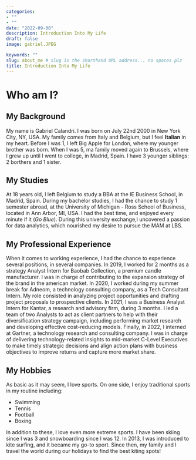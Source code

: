```yaml
---
categories:  
- ""    
- ""
date: "2022-09-08"
description: Introduction Into My Life
draft: false
image: gabriel.JPEG

keywords: ""
slug: about_me # slug is the shorthand URL address... no spaces plz
title: Introduction Into My Life
---
```


# Who am I?

## My Background

My name is Gabriel Calandri. I was born on July 22nd 2000 in New York City, NY, USA. My family comes from Italy and Belgium, but I feel **Italian** in my heart. Before I was 1, I left Big Apple for London, where my younger brother was born. When I was 5, ma family moved again to Brussels, where I grew up until I went to college, in Madrid, Spain. I have 3 younger siblings: 2 borthers and 1 sister.
    
## My Studies

At 18 years old, I left Belgium to study a BBA at the IE Business School, in Madrid, Spain. During my bachelor studies, I had the chance to study 1 semester abroad, at the University of Michigan - Ross School of Business, located in Ann Arbor, MI, USA. I had the best time, and enjoyed every minute if it (*Go Blue*). During this university exchange,I uncovered a passion for data analytics, which nourished my desire to pursue the MAM at LBS.

## My Professional Experience

When it comes to working experience, I had the chance to experience several positions, in several companies. In 2019, I worked for 2 months as a strategy Analyst Intern for Baobab Collection, a premium candle manufacturer. I was in charge of contributing to the expansion strategy of the brand in the american market. In 2020, I worked during my summer break for Adneom, a technology consulting company, as a Tech Consultant Intern. My role consisted in analyzing project opportunities and drafting project proposals to prospective clients. In 2021, I was a Business Analyst Intern for Kantar, a research and advisory firm, during 3 months. I led a team of two Analysts to act as client partners to help with their diversification strategy campaign, including performing market research and developing effective cost-reducing models. Finally, in 2022, I interned at Gartner, a technology research and consulting company. I was in charge of delivering technology-related insights to  mid-market C-Level Executives to make timely strategic decisions and align action plans with business objectives to improve returns and capture more market share. 

## My Hobbies

As basic as it may seem, I love sports. On one side, I enjoy traditional sports in my routine including:

- Swimming
- Tennis
- Football
- Boxing

In addition to these, I love even more extreme sports. I have been skiing since I was 3 and snowboarding since I was 12. In 2013, I was introduced to kite surfing, and it became my go-to sport. Since then, my family and I travel the world during our holidays to find the best kiting spots! 


